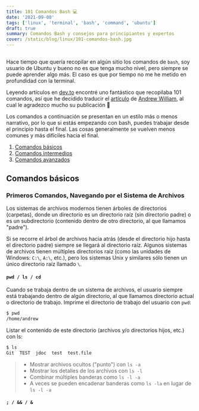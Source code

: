 ```yaml
---
title: 101 Comandos Bash 💻
date: '2021-09-08'
tags: ['linux', 'terminal', 'bash', 'command', 'ubuntu']
draft: true
summary: Comandos Bash y consejos para principiantes y expertos
cover: /static/blog/linux/101-comandos-bash.jpg
---
```


<section>

##

Hace tiempo que quería recopilar en algún sitio los comandos de `bash`, soy usuario de Ubuntu y bueno no es que tenga mucho nivel, pero siempre se puede aprender algo más. El caso es que por tiempo no me he metido en profundidad con la terminal.

Leyendo artículos en <a href="https://dev.to" target="_blank" rel="noopener noreferrer">dev.to</a> encontré uno fantástico que recopilaba 101 comandos, así que he decidido traducir el <a href="https://dev.to/awwsmm/101-bash-commands-and-tips-for-beginners-to-experts-30je#first-commands" target="_blank" rel="noopener noreferrer">artículo</a> de <a href="https://awwsmm.com/" target="_blank" rel="noopener noreferrer">Andrew William</a>, al cual le agradezco mucho su publicación 💓

Los comandos a continuación se presentan en un estilo más o menos narrativo, por lo que si estás empezando con bash, puedes trabajar desde el principio hasta el final. Las cosas generalmente se vuelven menos comunes y más difíciles hacia el final.

1. [Comandos básicos](/blog/linux/101-comandos-bash/basicos)
2. [Comandos intermedios](/blog/linux/101-comandos-bash/intermedios)
3. [Comandos avanzados](/blog/linux/101-comandos-bash/avanzados)

</section>

<section id="basicos">

## Comandos básicos

### Primeros Comandos, Navegando por el Sistema de Archivos

Los sistemas de archivos modernos tienen árboles de directorios (carpetas), donde un directorio es un directorio raíz (sin directorio padre) o es un subdirectorio (contenido dentro de otro directorio, al que llamamos "padre").

Si se recorre el árbol de archivos hacia atrás (desde el directorio hijo hasta el directorio padre) siempre se llegará al directorio raíz. Algunos sistemas de archivos tienen múltiples directorios raíz (como las unidades de Windows: `C:\`, `A:\`, etc.), pero los sistemas Unix y similares sólo tienen un único directorio raíz llamado `\`.

#### `pwd / ls / cd`

Cuando se trabaja dentro de un sistema de archivos, el usuario siempre está trabajando dentro de algún directorio, al que llamamos directorio actual o directorio de trabajo. Imprime el directorio de trabajo del usuario con `pwd`:

```bash
$ pwd
/home/andrew
```

Listar el contenido de este directorio (archivos y/o directorios hijos, etc.) con ls:

```bash
$ ls
Git  TEST  jdoc  test  test.file
```

> - Mostrar archivos ocultos ("punto") con `ls -a`
> - Mostrar los detalles de los archivos con `ls -l`
> - Combinar múltiples banderas como `ls -l -a`
> - A veces se pueden encadenar banderas como `ls -la` en lugar de `ls -l -a`

#### `; / && / &`

</section>
<section id="intermedios"></section>
<section id="avanzados"></section>
